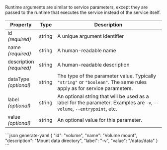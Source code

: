 Runtime arguments are similar to <DocsLink href="#service-parameters">service parameters</DocsLink>,
except they are passed to the runtime that executes the service instead of the
service itself.

| Property                     | Type   | Description
| ---------------------------- | ------ | -----------
| id<br/>*(required)*          | string | A unique argument identifier
| name<br/>*(required)*        | string | A human-readable name
| description<br/>*(required)* | string | A human-readable description
| dataType<br/>*(optional)*    | string | The type of the parameter value. Typically `"string"` or `"boolean"`. The same rules apply as for <DocsLink href="#service-parameters">service parameters</DocsLink>.
| label<br/>*(optional)*       | string | An optional string that will be used as a label for the parameter. Examples are `-v`, `--volume`, `--entrypoint`, etc.
| value<br/>*(optional)*       | string | An optional value for this parameter.

<CodeContainer title="Example">
```json generate-yaml
{
  "id": "volume",
  "name": "Volume mount",
  "description": "Mount data directory",
  "label": "-v",
  "value": "/data:/data"
}
```
</CodeContainer>
